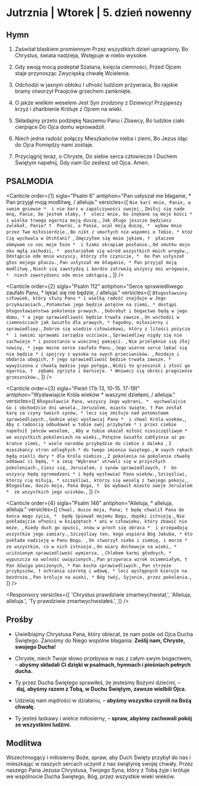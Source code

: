 # Jutrznia | Wtorek | 5. dzień nowenny

<OpeningVersicle />

## Hymn

1. Zaświtał blaskiem promiennym
Przez wszystkich dzień upragniony,
Bo Chrystus, świata nadzieja,
Wstępuje w niebo wysokie.

2. Gdy swoją mocą podeptał
Szatana, księcia ciemności,
Przed Ojcem staje przynosząc
Zwycięską chwałę Wcielenia.

3. Odchodzi w jasnym obłoku
I ufność ludziom przywraca,
Bo rajskie bramy otworzył
Praojców grzechem zamknięte.

4. O jakże wielkim weselem
Jest Syn zrodzony z Dziewicy!
Przyjąwszy krzyż i zhańbienie
Króluje z Ojcem na wieki.

5. Składajmy przeto podziękę
Naszemu Panu i Zbawcy,
Bo ludzkie ciało cierpiące
Do Ojca domu wprowadził.

6. Niech jedna radość połączy
Mieszkańców nieba i ziemi,
Bo Jezus idąc do Ojca
Pomiędzy nami zostaje.

7. Przyciągnij teraz, o Chryste,
Do siebie serca człowiecze
I Duchem Świętym napełnij,
Gdy nam Go ześlesz od Ojca. Amen.

## PSALMODIA

<Canticle
  order={1}
  sigla="Psalm 6"
  antiphon="Pan usłyszał me błaganie, * Pan przyjął moją modlitwę, / alleluja."
  versicles={[
    `Nie karć mnie, Panie, w swoim gniewie * 
i nie karz w zapalczywości swojej.`,
    `Zmiłuj się nade mną, Panie, bo jestem słaby, † 
ulecz mnie, bo znękane są moje kości *
i wielka trwoga ogarnia moją duszę.`,
    `Jak długo jeszcze będziesz zwlekał, Panie? † 
Powróć, o Panie, ocal moją duszę, * 
wybaw mnie przez Twe miłosierdzie.`,
    `Bo nikt z umarłych nie wspomni o Tobie, *
któż Cię wychwala w Otchłani? `,
    `Zmęczyłem się moim jękiem, † 
płaczem obmywam co noc moje łoże * 
i łzami skrapiam posłanie.`,
    `Od smutku moje oko mgłą zachodzi, * 
postarzałem się wśród wszystkich moich wrogów.`,
    `Odstąpcie ode mnie wszyscy, którzy zło czynicie, * 
bo Pan usłyszał głos mojego płaczu.`,
    `Pan usłyszał me błaganie, *
Pan przyjął moją modlitwę.`,
    `Niech się zawstydzą i bardzo zatrwożą wszyscy moi wrogowie, * 
niech zawstydzeni ode mnie odstąpią.`,
  ]}
/>

<Canticle
  order={2}
  sigla="Psalm 112"
  antiphon="Serce sprawiedliwego zaufało Panu, * lękać się nie będzie, / alleluja."
  versicles={[
    `Błogosławiony człowiek, który służy Panu *
i wielką radość znajduje w Jego przykazaniach.`,
    `Potomstwo jego będzie potężne na ziemi, *
dostąpi błogosławieństwa pokolenie prawych. `,
    `Dobrobyt i bogactwo będą w jego domu, *
a jego sprawiedliwość będzie trwała zawsze.`,
    `On wschodzi w ciemnościach jak światło dla prawych, *
łagodny, miłosierny i sprawiedliwy.`,
    `Dobrze się wiedzie człowiekowi, który z litości pożycza * 
i swoimi sprawami zarządza uczciwie.`,
    `Sprawiedliwy nigdy się nie zachwieje *
i pozostanie w wiecznej pamięci. `,
    `Nie przelęknie się złej nowiny, *
jego mocne serce zaufało Panu.`,
    `Jego wierne serce lękać się nie będzie *
i spojrzy z wysoka na swych przeciwników. `,
    `Rozdaje i obdarza ubogich, †
jego sprawiedliwość będzie trwała zawsze, * 
wywyższona z chwałą będzie jego potęga.`,
    `Widzi to grzesznik i złość go ogarnia, † 
zębami zgrzyta i marnieje. *
Wniwecz się obróci pragnienie grzeszników.`,
  ]}
/>

<Canticle
  order={3}
  sigla="Pieśń (Tb 13, 10-15. 17-19)"
  antiphon="Wysławiajcie Króla wieków * waszymi dziełami, / alleluja."
  versicles={[
    `Błogosławcie Pana, wszyscy Jego wybrani, * 
wychwalajcie Go i obchodźcie dni wesela.`,
    `Jeruzalem, miasto święte, †
Pan zesłał karę za czyny twoich synów, *
lecz się zmiłuje nad potomstwem sprawiedliwych.`,
    `Godnie więc wysławiaj Pana * 
i chwal Króla wieków,`,
    `Aby z radością odbudował w tobie swój przybytek *
i przez ciebie napełnił jeńców weselem, `,
    `Aby w tobie okazał miłość nieszczęśliwym * 
we wszystkich pokoleniach na wieki.`,
    `Potężne światło zabłyśnie aż po krańce ziemi, *
wiele narodów przybędzie do ciebie z daleka `,
    `I mieszkańcy stron odległych *
do twego imienia świętego.`,
    `W swych rękach będą nieśli dary *
dla Króla niebios.`,
    `Z pokolenia na pokolenie chwałę oddawać ci będą, *
a imię "Wybrana" utrwali się w przyszłych pokoleniach.`,
    `Ciesz się, Jeruzalem, z synów sprawiedliwych, † 
bo wszyscy będą zgromadzeni *
i będą wysławiać Pana wieków.`,
    `Szczęśliwi, którzy cię miłują, *
szczęśliwi, którzy się weselą z twojego pokoju.`,
    `Błogosław, duszo moja, Pana Boga, † 
bo wybawił miasto swoje Jeruzalem * 
ze wszystkich jego ucisków.`,
  ]}
/>

<Canticle
  order={4}
  sigla="Psalm 146"
  antiphon="Alleluja, * alleluja, alleluja."
  versicles={[
    `Chwal, duszo moja, Pana; †
będę chwalił Pana do końca mego życia, * 
będę śpiewał mojemu Bogu, dopóki istnieję.`,
    `Nie pokładajcie ufności w książętach *
ani w człowieku, który zbawić nie może. `,
    `Kiedy duch go opuści, znów w proch się obraca * 
i przepadają wszystkie jego zamiary.`,
    `Szczęśliwy ten, kogo wspiera Bóg Jakuba, *
kto pokłada nadzieję w Panu Bogu. `,
    `On stworzył niebo i ziemię, i morze * 
ze wszystkim, co w nich istnieje.`,
    `On wiary dochowuje na wieki, *
uciśnionym sprawiedliwość wymierza, `,
    `Chlebem karmi głodnych, *
wypuszcza na wolność uwięzionych.`,
    `Pan przywraca wzrok ociemniałym, † 
Pan dźwiga poniżonych, *
Pan kocha sprawiedliwych.`,
    `Pan strzeże przybyszów, †
ochrania sierotę i wdowę, *
lecz występnych kieruje na bezdroża.`,
    `Pan króluje na wieki, *
Bóg twój, Syjonie, przez pokolenia.`,
  ]}
/>

<Passage
  sigla="Dz 13, 30-33"
  passage="Bóg wskrzesił Jezusa z martwych, a On ukazywał się Przez wiele dni tym, którzy z Nim razem poszli z Galilei do Jerozolimy, a teraz dają świadectwo o Nim przed ludem. My właśnie głosimy wam Dobrą Nowinę, co do obietnicy danej ojcom: że Bóg spełnił ją wobec nas jako dzieci, wskrzesiwszy Jezusa. Tak też jest napisane w psalmie drugim: Ty jesteś moim Synem, jam Ciebie dziś zrodził."
/>

<Responsory
  versicles={[
    'Chrystus prawdziwie zmartwychwstał,',
    'Alleluja, alleluja.',
    'Ty prawdziwie zmartwychwstałeś.',
  ]}
/>

<Benedictus antiphon="Pan powstał z martwych, * tak jak zapowiedział: / radujmy się i weselmy wszyscy, gdyż On króluje na wieki, / alleluja." />

## Prośby

- Uwielbiajmy Chrystusa Pana, który obiecał, że nam pośle od Ojca Ducha Świętego. Zanośmy do Niego wspólne błagania: **Ześlij nam, Chryste, swojego Ducha!**

- Chryste, niech Twoje słowo przebywa w nas z całym swym bogactwem, – **abyśmy składali Ci dzięki w psalmach, hymnach i pieśniach pełnych ducha.**

- Ty przez Ducha Świętego sprawiłeś, że jesteśmy Bożymi dziećmi, – **daj, abyśmy razem z Tobą, w Duchu Świętym, zawsze wielbili Ojca.**

- Udzielaj nam mądrości w działaniu, – **abyśmy wszystko czynili na Bożą chwałę.**

- Ty jesteś łaskawy i wielce miłosierny, – **spraw, abyśmy zachowali pokój ze wszystkimi ludźmi.**

<CustomIntercessions type="lauds" />

<KyrieEleison />

<LordsPrayer />

## Modlitwa

Wszechmogący i miłosierny Boże, spraw, aby Duch Święty przybył do nas i mieszkając w naszych sercach uczynił z nas świątynię swojej chwały. Przez naszego Pana Jezusa Chrystusa, Twojego Syna, który z Tobą żyje i króluje we wspólnocie Ducha Świętego, Bóg, przez wszystkie wieki wieków.

<Amen />

<BlessingAndConcludingVersicle />
